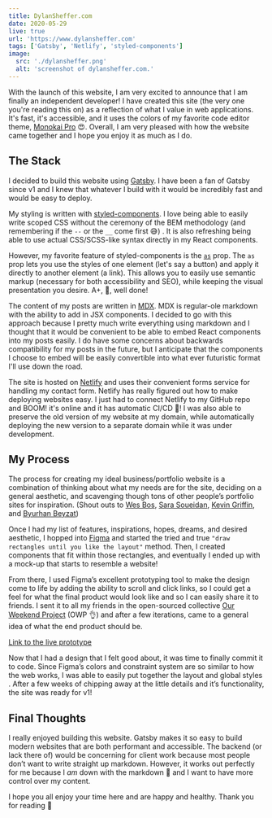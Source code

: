 ```yaml
---
title: DylanSheffer.com
date: 2020-05-29
live: true
url: 'https://www.dylansheffer.com'
tags: ['Gatsby', 'Netlify', 'styled-components']
image:
  src: './dylansheffer.png'
  alt: 'screenshot of dylansheffer.com.'
---
```



With the launch of this website, I am very excited to announce that I am finally an independent developer! I have created this site (the very one you're reading this on) as a reflection of what I value in web applications. It's fast, it's accessible, and it uses the colors of my favorite code editor theme, [Monokai Pro](https://monokai.pro/) 😍. Overall, I am very pleased with how the website came together and I hope you enjoy it as much as I do.

## The Stack

I decided to build this website using [Gatsby](https://www.gatsbyjs.org/). I have been a fan of Gatsby since v1 and I knew that whatever I build with it would be incredibly fast and would be easy to deploy.

My styling is written with [styled-components](https://styled-components.com/). I love being able to easily write scoped CSS without the ceremony of the BEM methodology (and remembering if the `--` or the `__` come first 😅) . It is also refreshing being able to use actual CSS/SCSS-like syntax directly in my React components.

However, my favorite feature of styled-components is the [`as`](https://styled-components.com/docs/api#as-polymorphic-prop) prop. The `as` prop lets you use the styles of one element (let's say a button) and apply it directly to another element (a link). This allows you to easily use semantic markup (necessary for both accessibility and SEO), while keeping the visual presentation you desire. A+, 💯, well done!

The content of my posts are written in [MDX](https://mdxjs.com/). MDX is regular-ole markdown with the ability to add in JSX components. I decided to go with this approach because I pretty much write everything using markdown and I thought that it would be convenient to be able to embed React components into my posts easily. I do have some concerns about backwards compatibility for my posts in the future, but I anticipate that the components I choose to embed will be easily convertible into what ever futuristic format I'll use down the road.

The site is hosted on [Netlify](https://www.netlify.com/) and uses their convenient forms service for handling my contact form. Netlify has really figured out how to make deploying websites easy. I just had to connect Netlify to my GitHub repo and BOOM! it's online and it has automatic CI/CD 🤯! I was also able to preserve the old version of my website at my domain, while automatically deploying the new version to a separate domain while it was under development.

## My Process

The process for creating my ideal business/portfolio website is a combination of thinking about what my needs are for the site, deciding on a general aesthetic, and scavenging though tons of other people’s portfolio sites for inspiration. (Shout outs to [Wes Bos](https://wesbos.com/), [Sara Soueidan](https://www.sarasoueidan.com/), [Kevin Griffin](https://consultwithgriff.com/), and [Byurhan Beyzat](https://www.byurhanbeyzat.com/))

Once I had my list of features, inspirations, hopes, dreams, and desired <Aesthetic>aesthetic</Aesthetic>, I hopped into [Figma](https://www.figma.com/) and started the tried and true `"draw rectangles until you like the layout"` method. Then, I created components that fit within those rectangles, and eventually I ended up with a mock-up that starts to resemble a website!

From there, I used Figma’s excellent prototyping tool to make the design come to life by adding the ability to scroll and click links, so I could get a feel for what the final product would look like and so I can easily share it to friends. I sent it to all my friends in the open-sourced collective [Our Weekend Project](http://github.com/our-weekend-project/) (OWP 👌) and after a few iterations, came to a general idea of what the end product should be.

<!-- ![Screenshot of prototype](prototype.png) -->

[Link to the live prototype](https://www.figma.com/proto/zRO9QTUkG71M1RvxEfZhDq/Dylan-Sheffer?chrome=DOCUMENTATION&node-id=21%3A629&scaling=min-zoom)

Now that I had a design that I felt good about, it was time to finally commit it to code. Since Figma’s colors and constraint system are so similar to how the web works, I was able to easily put together the layout and global styles . After a few weeks of chipping away at the little details and it’s functionality, the site was ready for v1!

## Final Thoughts

I really enjoyed building this website. Gatsby makes it so easy to build modern websites that are both performant and accessible. The backend (or lack there of) would be concerning for client work because most people don’t want to write straight up markdown. However, it works out perfectly for me because I _am_ down with the markdown <span aria-hidden>🗿</span> and I want to have more control over my content.

I hope you all enjoy your time here and are happy and healthy. Thank you for reading 🌹
